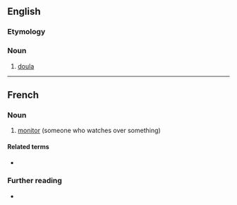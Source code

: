 ==English==

===Etymology===
{{etyl|fr|en}}

===Noun===
{{en-noun}}

# [[doula]] {{gloss|one who provides support during pregnancy and childbirth}}

----

==French==

===Noun===
{{fr-noun|f}}

# [[monitor]] (someone who watches over something)

====Related terms====
* {{l|fr|moniteur}}

===Further reading===
* {{R:TLFi}}